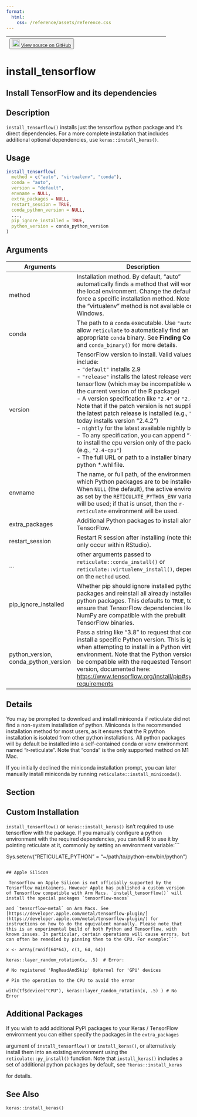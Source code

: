 ```yaml
---
format:
  html:
    css: /reference/assets/reference.css
---
```


| <button class="button"> ![](/reference/assets/GitHub-Mark-32px.png){width="20"} [View source on GitHub](https://github.com/rstudio/tensorflow//blob/main/R/install.R#L102) </button> |
|:------------------------------:|:--------------------------------------:|

# install_tensorflow

## Install TensorFlow and its dependencies

## Description
`install_tensorflow()` installs just the tensorflow python package and it's direct dependencies. For a more complete installation that includes additional optional dependencies, use `keras::install_keras()`. 


## Usage
```r
install_tensorflow( 
  method = c("auto", "virtualenv", "conda"), 
  conda = "auto", 
  version = "default", 
  envname = NULL, 
  extra_packages = NULL, 
  restart_session = TRUE, 
  conda_python_version = NULL, 
  ..., 
  pip_ignore_installed = TRUE, 
  python_version = conda_python_version 
) 
```

## Arguments
|Arguments|Description|
|---|---|
| method | Installation method. By default, "auto" automatically finds a method that will work in the local environment. Change the default to force a specific installation method. Note that the "virtualenv" method is not available on Windows. |
| conda | The path to a `conda` executable. Use `"auto"` to allow `reticulate` to automatically find an appropriate `conda` binary. See **Finding Conda** and `conda_binary()` for more details. |
| version | TensorFlow version to install. Valid values include: <br>- `"default"` installs  2.9 <br>- `"release"` installs the latest release version of tensorflow (which may be incompatible with the current version of the R package) <br>- A version specification like `"2.4"` or `"2.4.0"`. Note that if the patch version is not supplied, the latest patch release is installed (e.g., `"2.4"` today installs version "2.4.2") <br>- `nightly` for the latest available nightly build. <br>- To any specification, you can append "-cpu" to install the cpu version only of the package (e.g., `"2.4-cpu"`) <br>- The full URL or path to a installer binary or python *.whl file.  |
| envname | The name, or full path, of the environment in which Python packages are to be installed. When `NULL` (the default), the active environment as set by the `RETICULATE_PYTHON_ENV` variable will be used; if that is unset, then the `r-reticulate` environment will be used. |
| extra_packages | Additional Python packages to install along with TensorFlow. |
| restart_session | Restart R session after installing (note this will only occur within RStudio). |
| ... | other arguments passed to `reticulate::conda_install()` or `reticulate::virtualenv_install()`, depending on the `method` used. |
| pip_ignore_installed | Whether pip should ignore installed python packages and reinstall all already installed python packages. This defaults to `TRUE`, to ensure that TensorFlow dependencies like NumPy are compatible with the prebuilt TensorFlow binaries. |
| python_version, conda_python_version | Pass a string like "3.8" to request that conda install a specific Python version. This is ignored when attempting to install in a Python virtual environment. Note that the Python version must be compatible with the requested Tensorflow version, documented here: [https://www.tensorflow.org/install/pip#system-requirements](https://www.tensorflow.org/install/pip#system-requirements) |

## Details

You may be prompted to download and install miniconda if reticulate did not find a non-system installation of python. Miniconda is the recommended installation method for most users, as it ensures that the R python installation is isolated from other python installations. All python packages will by default be installed into a self-contained conda or venv environment named "r-reticulate". Note that "conda" is the only supported method on M1 Mac. 

If you initially declined the miniconda installation prompt, you can later manually install miniconda by running `reticulate::install_miniconda()`. 

## Section

## Custom Installation

 `install_tensorflow()` or `keras::install_keras()` isn't required to use tensorflow with the package. If you manually configure a python environment with the required dependencies, you can tell R to use it by pointing reticulate at it, commonly by setting an environment variable:```

Sys.setenv("RETICULATE_PYTHON" = "~/path/to/python-env/bin/python") 

```

## Apple Silicon

 Tensorflow on Apple Silicon is not officially supported by the Tensorflow maintainers. However Apple has published a custom version of Tensorflow compatible with Arm Macs. `install_tensorflow()` will install the special packages `tensorflow-macos`

and `tensorflow-metal` on Arm Macs. See [https://developer.apple.com/metal/tensorflow-plugin/](https://developer.apple.com/metal/tensorflow-plugin/) for instructions on how to do the equivalent manually. Please note that this is an experimental build of both Python and Tensorflow, with known issues. In particular, certain operations will cause errors, but can often be remedied by pinning them to the CPU. For example:```

x <- array(runif(64*64), c(1, 64, 64)) 

keras::layer_random_rotation(x, .5)  # Error: 

# No registered 'RngReadAndSkip' OpKernel for 'GPU' devices 

# Pin the operation to the CPU to avoid the error 

with(tf$device("CPU"), keras::layer_random_rotation(x, .5) ) # No Error 

```

## Additional Packages

If you wish to add additional PyPI packages to your Keras / TensorFlow environment you can either specify the packages in the `extra_packages`

argument of `install_tensorflow()` or `install_keras()`, or alternatively install them into an existing environment using the `reticulate::py_install()` function. Note that `install_keras()` includes a set of additional python packages by default, see `?keras::install_keras`

for details. 




## See Also
`keras::install_keras()`

